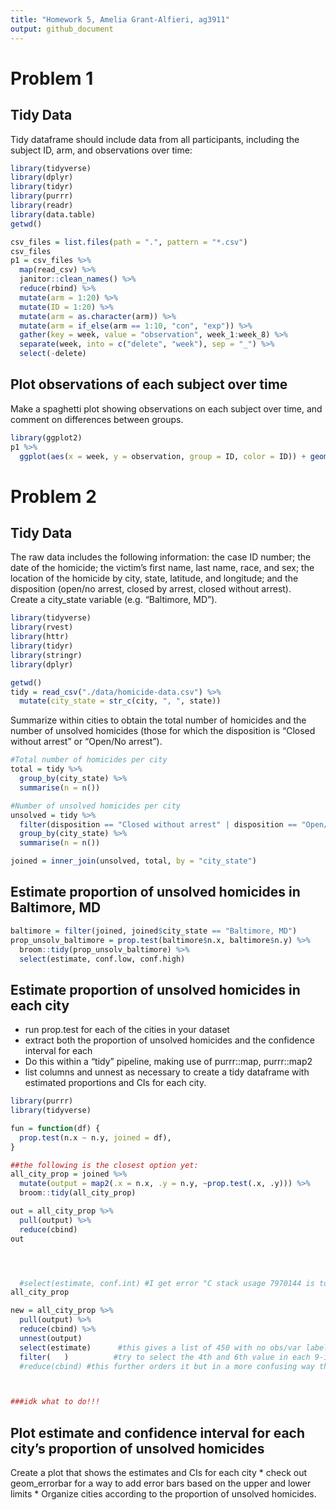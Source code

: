 ```yaml
---
title: "Homework 5, Amelia Grant-Alfieri, ag3911"
output: github_document
---
```


# Problem 1

## Tidy Data
Tidy dataframe should include data from all participants, including the subject ID, arm, and observations over time:
```r
library(tidyverse)
library(dplyr)
library(tidyr)
library(purrr)
library(readr)
library(data.table)
getwd()

csv_files = list.files(path = ".", pattern = "*.csv")
csv_files
p1 = csv_files %>%
  map(read_csv) %>%
  janitor::clean_names() %>%
  reduce(rbind) %>%
  mutate(arm = 1:20) %>%
  mutate(ID = 1:20) %>%
  mutate(arm = as.character(arm)) %>%
  mutate(arm = if_else(arm == 1:10, "con", "exp")) %>%
  gather(key = week, value = "observation", week_1:week_8) %>%
  separate(week, into = c("delete", "week"), sep = "_") %>%  
  select(-delete) 
```

## Plot observations of each subject over time 
Make a spaghetti plot showing observations on each subject over time, and comment on differences between groups.
```r
library(ggplot2)
p1 %>%
  ggplot(aes(x = week, y = observation, group = ID, color = ID)) + geom_line() + labs(title = "Subject Observations over Eight Weeks", color = "Subject ID") + scale_color_gradientn(colours = rainbow(5))
```


# Problem 2

## Tidy Data

The raw data includes the following information: the case ID number; the date of the homicide; the victim's first name, last name, race, and sex; the location of the homicide by city, state, latitude, and longitude; and the disposition (open/no arrest, closed by arrest, closed without arrest).  
Create a city_state variable (e.g. “Baltimore, MD”). 
```r
library(tidyverse)
library(rvest)
library(httr)
library(tidyr)
library(stringr)
library(dplyr)

getwd()
tidy = read_csv("./data/homicide-data.csv") %>%
  mutate(city_state = str_c(city, ", ", state))
```

Summarize within cities to obtain the total number of homicides and the number of unsolved homicides (those for which the disposition is “Closed without arrest” or “Open/No arrest”).

```r
#Total number of homicides per city
total = tidy %>%
  group_by(city_state) %>%
  summarise(n = n())

#Number of unsolved homicides per city
unsolved = tidy %>%
  filter(disposition == "Closed without arrest" | disposition == "Open/No arrest") %>%
  group_by(city_state) %>%
  summarise(n = n())

joined = inner_join(unsolved, total, by = "city_state")
```

## Estimate proportion of unsolved homicides in Baltimore, MD
```r
baltimore = filter(joined, joined$city_state == "Baltimore, MD") 
prop_unsolv_baltimore = prop.test(baltimore$n.x, baltimore$n.y) %>%
  broom::tidy(prop_unsolv_baltimore) %>%
  select(estimate, conf.low, conf.high)
```

## Estimate proportion of unsolved homicides in each city 
* run prop.test for each of the cities in your dataset
* extract both the proportion of unsolved homicides and the confidence interval for each
* Do this within a “tidy” pipeline, making use of purrr::map, purrr::map2
* list columns and unnest as necessary to create a tidy dataframe with estimated proportions and CIs for each city.

```r
library(purrr)
library(tidyverse)

fun = function(df) {
  prop.test(n.x ~ n.y, joined = df), 
}

##the following is the closest option yet:
all_city_prop = joined %>%
  mutate(output = map2(.x = n.x, .y = n.y, ~prop.test(.x, .y))) %>%
  broom::tidy(all_city_prop)

out = all_city_prop %>%
  pull(output) %>%
  reduce(cbind)
out




  #select(estimate, conf.int) #I get error "C stack usage 7970144 is too close to the limit"
all_city_prop

new = all_city_prop %>% 
  pull(output) %>%
  reduce(cbind) %>%
  unnest(output)
  select(estimate)      #this gives a list of 450 with no obs/var labels..ughhh
  filter(   )          #try to select the 4th and 6th value in each 9-item-long list  
  #reduce(cbind) #this further orders it but in a more confusing way that makes it almost impossible to select from 



###idk what to do!!!

```


## Plot estimate and confidence interval for each city's proportion of unsolved homicides
Create a plot that shows the estimates and CIs for each city
* check out  geom_errorbar for a way to add error bars based on the upper and lower limits
* Organize cities according to the proportion of unsolved homicides.

```r

```


